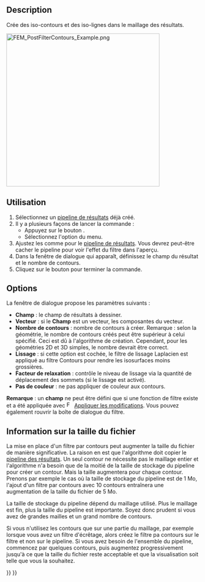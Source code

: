 <languages/>

{{Docnav/fr
|[[FEM_PostFilterClipRegion/fr|Filtre de découpe selon une fonction]]
|[[FEM_PostFilterGlyph/fr|Filtre par symboles]]
|[[FEM_Workbench/fr|Atelier FEM]]
|IconL=FEM_PostFilterClipRegion.svg
|IconR=FEM_PostFilterGlyph.svg
|IconC=Workbench_FEM.svg
}}

{{GuiCommand/fr
|Name=FEM PostFilterContours
|Name/fr=FEM Filtre par contours
|MenuLocation=Résultats → Filtre par contours
|Workbenches=[[FEM_Workbench/fr|FEM]]
|Version=0.21
|SeeAlso=[[FEM_PostPipelineFromResult/fr|FEM Pipeline de résultats]], [[FEM_PostCreateFunctions/fr|FEM Fonctions de filtrage]], [[FEM_tutorial/fr|FEM Tutoriel]]
}}

==Description==

Crée des iso-contours et des iso-lignes dans le maillage des résultats.

[[File:FEM_PostFilterContours_Example.png|400px]]
{{Caption|Iso-contours, décrivant la composante y de l'induction magnétique absolue dans et autour<br>d'un fil de cuivre traversé par un courant électrique à une fréquence de 100 kHz.<br>
Pour plus d'informations sur ce modèle, consultez la section 14 des [https://www.nic.funet.fi/index/elmer/doc/ElmerTutorials.pdf tutoriels d'Elmer].}}

<span id="Usage"></span>
==Utilisation==

# Sélectionnez un [[FEM_PostPipelineFromResult/fr|pipeline de résultats]] déjà créé.
# Il y a plusieurs façons de lancer la commande :
#* Appuyez sur le bouton {{Button|[[Image:FEM_PostFilterContours.svg|16px]] [[FEM_PostFilterContours/fr|Filtre par contours]]}}.
#* Sélectionnez l'option {{MenuCommand|Résultats → [[Image:FEM_PostFilterContours.svg|16px]] Filtre par contours}} du menu.
# Ajustez les {{MenuCommand|Options d'affichage des résultats}} comme pour le [[FEM_PostPipelineFromResult/fr|pipeline de résultats]]. Vous devrez peut-être cacher le pipeline pour voir l'effet du filtre dans l'aperçu.
# Dans la fenêtre de dialogue qui apparaît, définissez le champ du résultat et le nombre de contours.
# Cliquez sur le bouton {{Button|OK}} pour terminer la commande.

==Options==

La fenêtre de dialogue propose les paramètres suivants :

* '''Champ''' : le champ de résultats à dessiner.
* '''Vecteur''' : si le '''Champ''' est un vecteur, les composantes du vecteur.
* '''Nombre de contours''' : nombre de contours à créer. Remarque : selon la géométrie, le nombre de contours créés peut être supérieur à celui spécifié. Ceci est dû à l'algorithme de création. Cependant, pour les géométries 2D et 3D simples, le nombre devrait être correct.
* '''Lissage''' : si cette option est cochée, le filtre de lissage Laplacien est appliqué au filtre Contours pour rendre les isosurfaces moins grossières. {{Version/fr|1.1}}
* '''Facteur de relaxation''' : contrôle le niveau de lissage via la quantité de déplacement des sommets (si le lissage est activé). {{Version/fr|1.1}}
* '''Pas de couleur''' : ne pas appliquer de couleur aux contours.

'''Remarque''' : un '''champ''' ne peut être défini que si une fonction de filtre existe et a été appliquée avec [[Image:FEM_PostApplyChanges.svg|16px]] [[FEM_PostApplyChanges/fr|Appliquer les modifications]]. Vous pouvez également rouvrir la boîte de dialogue du filtre.

<span id="File_Size_Information"></span>
==Information sur la taille du fichier==

La mise en place d'un filtre par contours peut augmenter la taille du fichier de manière significative. La raison en est que l'algorithme doit copier le [[FEM_PostPipelineFromResult/fr|pipeline des résultats]]. Un seul contour ne nécessite pas le maillage entier et l'algorithme n'a besoin que de la moitié de la taille de stockage du pipeline pour créer un contour. Mais la taille augmentera pour chaque contour. Prenons par exemple le cas où la taille de stockage du pipeline est de 1 Mo, l'ajout d'un filtre par contours avec 10 contours entraînera une augmentation de la taille du fichier de 5 Mo.

La taille de stockage du pipeline dépend du maillage utilisé. Plus le maillage est fin, plus la taille du pipeline est importante. Soyez donc prudent si vous avez de grandes mailles et un grand nombre de contours.

Si vous n'utilisez les contours que sur une partie du maillage, par exemple lorsque vous avez un filtre d'écrêtage, alors créez le filtre pa contours sur le filtre et non sur le pipeline. Si vous avez besoin de l'ensemble du pipeline, commencez par quelques contours, puis augmentez progressivement jusqu'à ce que la taille du fichier reste acceptable et que la visualisation soit telle que vous la souhaitez.


{{Docnav/fr
|[[FEM_PostFilterClipRegion/fr|Filtre de découpe selon une fonction]]
|[[FEM_PostFilterGlyph/fr|Filtre par symboles]]
|[[FEM_Workbench/fr|Atelier FEM]]
|IconL=FEM_PostFilterClipRegion.svg
|IconR=FEM_PostFilterGlyph.svg
|IconC=Workbench_FEM.svg
}}

{{FEM_Tools_navi{{#translation:}}}}
{{Userdocnavi{{#translation:}}}}